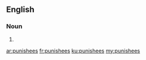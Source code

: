 ==English==

===Noun===
{{head|en|noun plural form}}

# {{plural of|punishee|lang=en}}

[[ar:punishees]]
[[fr:punishees]]
[[ku:punishees]]
[[my:punishees]]